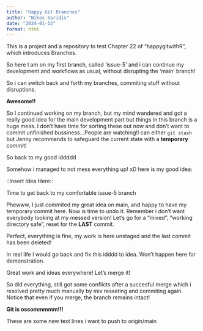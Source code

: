```yaml
---
title: "Happy Git Branches"
author: "Nikos Saridis"
date: "2024-01-12"
format: html
---
```


This is a project and a repository to test Chapter 22 of "happygitwithR", which introduces Branches.

So here I am on my first branch, called 'issue-5' and i can continue my
development and workflows as usual, without disrupting the 'main' branch!

So i can switch back and forth my branches, commiting stuff without disruptions.

**Awesome!!**

So I continued working on my branch, but my mind wandered and got a really good
idea for the main development part but things in this branch is a huge mess.
I don't have time for sorting these out now and don't want to commit unfinished
bussiness...People are watching!I can either `git stash` but Jenny recommends
to safeguard the current state with a **temporary** commit!

So back to my good iddddd

Somehow i managed to not mess everything up! xD
here is my good idea:

::Insert Idea Here::

Time to get back to my comfortable issue-5 branch

Phewww, I just commited my great idea on main, and happy to have my temporary 
commit here. Now is time to undo it. Remember i don't want everybody looking 
at my messed version! Let's go for a "mixed", "working directory safe", reset 
for the **LAST** commit.

Perfect, everything is fine, my work is here unstaged and the last commit has been deleted!

In real life I would go back and fix this idddd to idea. Won't happen here for 
demonstration.

Great work and ideas everywhere! Let's merge it!

So did everything, still got some conflicts after a succesful merge which i resolved pretty much manually by mix resseting and commiting again. Notice that even if you merge, the branch remains intact!

**Git is ossommmmm!!!**

These are some new text lines i want to push to origin/main